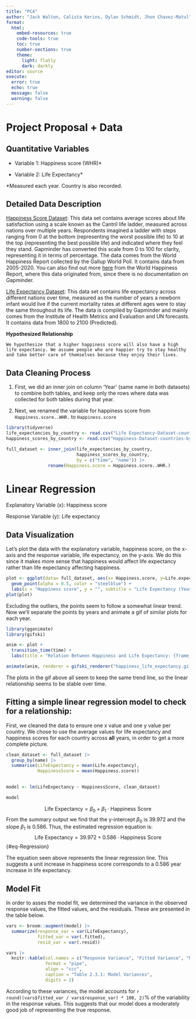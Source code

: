 ```yaml
---
title: "PC4"
author: "Jack Walton, Calista Kerins, Dylan Schmidt, Jhon Chavez-Matul"
format: 
  html:
    embed-resources: true
    code-tools: true
    toc: true
    number-sections: true
    theme:
      light: flatly
      dark: darkly
editor: source
execute: 
  error: true
  echo: true
  message: false
  warning: false
---
```


# Project Proposal + Data

## **Quantitative Variables**

-   Variable 1: Happiness score (WHR)\*

-   Variable 2: Life Expectancy\*

\*Measured each year. Country is also recorded.\

## **Detailed Data Description**

[Happiness Score Dataset](https://docs.google.com/spreadsheets/d/1ll4dtbYCDKWzqIfpC5ZXYdxIyjZ8lKnEyWHQI4a_yM0/edit#gid=501532268): This data set contains average scores about life satisfaction using a scale known as the Cantril life ladder, measured across nations over multiple years. Respondents imagined a ladder with steps ranging from 0 at the bottom (representing the worst possible life) to 10 at the top (representing the best possible life) and indicated where they feel they stand. Gapminder has converted this scale from 0 to 100 for clarity, representing it in terms of percentage. The data comes from the World Happiness Report collected by the Gallup World Poll. It contains data from 2005-2020. You can also find out more [here](https://worldhappiness.report/ed/2023/#appendices-and-data) from the World Happiness Report, where this data originated from, since there is no documentation on Gapminder.

[Life Expectancy Dataset](https://www.gapminder.org/data/documentation/gd004/): This data set contains life expectancy across different nations over time, measured as the number of years a newborn infant would live if the current mortality rates at different ages were to stay the same throughout its life. The data is compiled by Gapminder and mainly comes from the Institute of Health Metrics and Evaluation and UN forecasts. It contains data from 1800 to 2100 (Predicted).

**Hypothesized Relationship**

```         
We hypothesize that a higher happiness score will also have a high life expectancy. We assume people who are happier try to stay healthy and take better care of themselves because they enjoy their lives.
```

## **Data Cleaning Process**


1.  First, we did an inner join on column ‘Year’ (same name in both datasets) to combine both tables, and keep only the rows where data was collected for both tables during that year.

2. Next, we renamed the variable for happiness score from `Happiness.score..WHR.` to `Happiness.score`

```r
library(tidyverse)
life_expectancies_by_country <- read.csv("Life Expectancy-Dataset-countries-etc-by-year.csv")
happiness_scores_by_country <- read.csv("Happiness-Dataset-countries-by-year.csv")

full_dataset <- inner_join(life_expectancies_by_country, 
                           happiness_scores_by_country, 
                           by = c("time", "name")) |>
                rename(Happiness.score = Happiness.score..WHR.)

```

# Linear Regression

Explanatory Variable (x): Happiness score

Response Variable (y): Life expectancy

## Data Visualization

Let's plot the data with the explanatory variable, happiness score, on the x-axis and the response variable, life expectancy, on the y-axis. We do this since it makes more sense that happiness would affect life expectancy rather than life expectancy affecting happiness.

```r
plot <- ggplot(data= full_dataset, aes(x= Happiness.score, y=Life.expectancy)) +
  geom_point(alpha = 0.5, color = "steelblue") +
  labs(x = "Happiness score", y = "", subtitle = "Life Expectancy (Years)", title = "Relation Between Happiness and Life Expectancy")
plot(plot)
```

Excluding the outliers, the points seem to follow a somewhat linear trend. Now we'll separate the points by years and animate a gif of similar plots for each year.

```r
library(gganimate)
library(gifski)

anim <- plot +
  transition_time(time) + 
  labs(title = "Relation Between Happiness and Life Expectancy: {frame_time}")

animate(anim, renderer = gifski_renderer("happiness_life_expectancy.gif"))
```

The plots in the gif above all seem to keep the same trend line, so the linear relationship seems to be stable over time.

## Fitting a simple linear regression model to check for a relationship:

First, we cleaned the data to ensure one x value and one y value per country. We chose to use the average values for life expectancy and happiness scores for each country across **all** years, in order to get a more complete picture.

```r
clean_dataset <- full_dataset |>
  group_by(name) |>
  summarise(LifeExpectancy = mean(Life.expectancy), 
            HappinessScore = mean(Happiness.score))
  

model <- lm(LifeExpectancy ~ HappinessScore, clean_dataset)

model
```

$$
\text{Life Expectancy} = \beta_0 + \beta_1 \cdot \text{Happiness Score}
$$From the summary output we find that the y-intercept $\beta_0$ is $39.972$ and the slope $\beta_1$ is $0.586$. Thus, the estimated regression equation is: $$
\text{Life Expectancy} = 39.972 + 0.586 \cdot \text{Happiness Score}
$$ {#eq-Regression}

The equation seen above represents the linear regression line. This suggests a unit increase in happiness score corresponds to a 0.586 year increase in life expectancy.

## Model Fit

In order to asses the model fit, we determined the variance in the observed response values, the fitted values, and the residuals. These are presented in the table below.

```r
vars <- broom::augment(model) |>
  summarize(response_var = var(LifeExpectancy),
            fitted_var = var(.fitted),
            resid_var = var(.resid))

vars |>
  knitr::kable(col.names = c("Response Variance", "Fitted Variance", "Residuals Variance"),
               format = "pipe",
               align = "ccc",
               caption = "Table 2.3.1: Model Variances",
               digits = 2)
```

According to these variances, the model accounts for `r round((vars$fitted_var / vars$response_var) * 100, 2)`% of the variability in the response values. This suggests that our model does a moderately good job of representing the true response.

